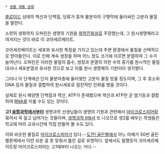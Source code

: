  * [[생물 계통 분류]]

[[콜로이드]] 상태의 핵산과 단백질, 당류가 뭉쳐 물분자의 구형막에 둘러싸인 고분자 물질을 말한다.

소련의 생화학자 오파린은 생명의 기원을 [[화학진화설]]로 주장했는데, 그 원시생명체라고 여겨지는 것이 바로 이 코아세르베이트.

코아세르베이트는 세포와 유사한 특징을 가지고 있는데 주변 환경에서 물질을 선택적으로 받아들인다. 이로 인해 계속 생장을 하며 어느 정도 크기에 이르면 분열하여 그 수가 늘어난다. 오파린은 이러한 물질의 흡수, 생장과 분열의 의한 수의 증가를 원시적인 물질 대사나 세포분열과 유사한 것으로 보고 이를 원시 생명체의 기원이라 생각했다.

그러나 이 단계에선 단지 물분자층에 둘러쌓인 고분자 물질 방울 정도이며, 그 후 효소와 DNA 등의 물질과 결합하여 원시세포로 점진적인 진화를 했을 것이다.

실제로 원시 해양엔 단백질과 핵산, ATP가 존재했으며 핵산과 ATP란 곧 염기등과 결합하여 [[RNA]]를 이룰 수도 있는 것이다.

'''고1 [[융합과학]]에서부터''' 생명과학 선생님들이 생명의 기원과 관련해서 [[마이크로스피어]]랑 묶어서 꼭 짚고 넘어가는 것들이며, [[생명과학 Ⅱ]]에서 또 나오므로 생2를 배우는 학생들은 학교에 따라 교과시간에 직접 만들어 볼 수도 있다.

이와 비슷한 물질로 [[마이크로스피어]]가 있다.--[[도전! 골든벨]]에서 어느 아해가 50번 골든벨문제에서 이런 쉬운 걸 못 맞춰서 틀린 걸로 유명하다. 앞에서도 말했듯이 코아세르베이트랑 마이크로스피어는 고1때부터 나오는 거다.--
